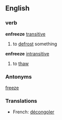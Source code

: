 ==English==
===verb===
'''enfreeze''' [[transitive]]
# to [[defrost]] something
'''enfreeze''' [[intransitive]]
# to [[thaw]]
===Antonyms===
[[freeze]]
===Translations===
*French: [[décongoler]]
